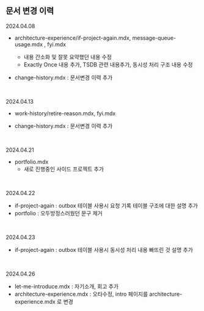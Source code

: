 ## 문서 변경 이력

2024.04.08

- architecture-experience/if-project-again.mdx, message-queue-usage.mdx , fyi.mdx 
  - 내용 간소화 및 잘못 요약했던 내용 수정
  - Exactly Once 내용 추가, TSDB 관련 내용추가, 동시성 처리 구조 내용 수정

- change-history.mdx : 문서변경 이력 추가

 <br/>



2024.04.13

- work-history/retire-reason.mdx, fyi.mdx

- change-history.mdx : 문서변경 이력 추가

<br/>



2024.04.21

- portfolio.mdx 
  - 새로 진행중인 사이드 프로젝트 추가

<br/>



2024.04.22

- if-project-again : outbox 테이블 사용시 요청 기록 테이블 구조에 대한 설명 추가
- portfolio : 오두방정스러웠던 문구 제거

<br/>



2024.04.23

- if-project-again : outbox 테이블 사용시 동시성 처리 내용 빠뜨린 것 설명 추가

<br/>


2024.04.26

- let-me-introduce.mdx : 자기소개, 회고 추가
- architecture-experience.mdx : 오타수정, intro 페이지를 architecture-experience.mdx 로 변경

